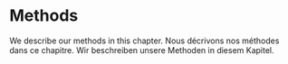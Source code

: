 # Methods

We describe our methods in this chapter.
Nous décrivons nos méthodes dans ce chapitre.
Wir beschreiben unsere Methoden in diesem Kapitel.
